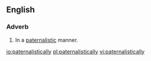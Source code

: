 ==English==

===Adverb===
{{en-adv}}
# In a [[paternalistic]] manner.

[[io:paternalistically]]
[[pl:paternalistically]]
[[vi:paternalistically]]